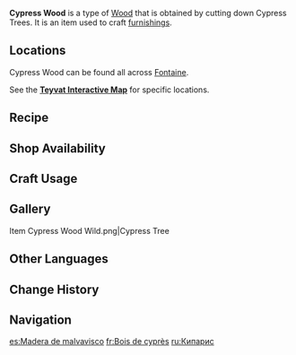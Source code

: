 {{Item Infobox
|id           = 101321
|image        = Item Cypress Wood.png
|type         = Materials
|group        = Wood
|group2       = Furnishing Materials
|invCategory  = Materials
|quality      = 1
|description  = Wood from the Cypress Tree. The core has a relatively large radius, with thinner sapwood. Though not solid or reliable as metal, the wood possesses unique advantages for buildings components with a large surface area.
|source1      = Cutting down Cypress Trees
|source2      = Converting [[Forging Ores]]
|source3      = [[Realm Depot]]
}}
'''Cypress Wood''' is a type of [[Wood]] that is obtained by cutting down Cypress Trees. It is an item used to craft [[furnishings]].

==Locations==
Cypress Wood can be found all across [[Fontaine]].

See the '''[https://webstatic-sea.mihoyo.com/app/ys-map-sea/index.html#/map/2?shown_types=512 Teyvat Interactive Map]''' for specific locations.

==Recipe==
{{Recipe
|type = Wood
|Iron Chunk = 3
|sort = Iron Chunk
}}
{{Recipe
|type = Wood
|White Iron Chunk = 2
|sort = White Iron Chunk
}}
{{Recipe
|type = Wood
|Crystal Chunk = 1
|sort = Crystal Chunk
}}
{{Recipe
|type = Wood
|Magical Crystal Chunk = 1
|sort = Magical Crystal Chunk
}}
{{Recipe
|type = Wood
|Amethyst Lump = 1
|sort = Amethyst Lump
}}
{{Recipe
|type = Wood
|Condessence Crystal = 1
|sort = Condessence Crystal
}}
{{Recipe
|type = Wood
|Starsilver = 1
|sort = Starsilver
}}

==Shop Availability==
{{Shop Availability|currency=Realm Currency}}

==Craft Usage==
{{Craft Usage}}

==Gallery==
<gallery>
Item Cypress Wood Wild.png|Cypress Tree
</gallery>

==Other Languages==
{{Other Languages
|en      = Cypress Wood
|zhs     = 香柏木
|zhs_rm  = Xiāngbǎi-mù
|zht     = 香柏木
|zht_rm  = Xiāngbǎi-mù
|zh_tl   = 
|ja      = コウハクジュ材
|ja_rm   = Kouhakuju-zai
|ja_tl   = 
|ko      = 사이프러스나무 원목
|ko_tl   = Cypress Wood
|es      = Madera de ciprés fragante
|es_tl   = Fragrant Cypress Wood
|fr      = Bois de cyprès
|fr_tl   = Cypress Wood
|ru      = Кипарис
|ru_tl   = Cypress
|th      = ไม้ Cypress
|th_rm   = Mai Cypress
|th_tl   = Cypress Wood
|vi      = Gỗ Bách
|vi_tl   = 
|de      = Zypressenholz
|de_tl   = Cypress Wood
|id      = Cypress Wood
|pt      = Madeira de Cipreste
|pt_tl   = 
|tr      = Selvi Kütüğü
|tr_tl   = Cypress Log
|it      = Legno di cipresso
|it_tl   = Cypress Wood
}}

==Change History==
{{Change History|4.0}}

==Navigation==
{{Material Navbox|Crafting Materials}}

[[es:Madera de malvavisco]]
[[fr:Bois de cyprès]]
[[ru:Кипарис]]